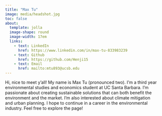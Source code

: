 ```yaml
---
title: "Max Tu"
image: media/headshot.jpg
toc: false
about: 
  template: jolla 
  image-shape: round
  image-width: 17em
  links:
    - text: LinkedIn
      href: https://www.linkedin.com/in/max-tu-833983239
    - text: Github
      href: https://github.com/Henji15
    - text: Email
      href: mailto:mtu893@ucsb.edu
---
```


Hi, nice to meet y'all! My name is Max Tu (pronounced two). I'm a third year environmental studies and economics student at UC Santa Barbara. I'm passionate about creating sustainable solutions that can both benefit the environment and the market. I'm also interested about climate mitigation and urban planning. I hope to continue in a career in the environmental industry. Feel free to explore the page!
